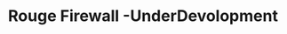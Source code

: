 ---
title: "Rouge Firewall -UnderDevolopment"
publishedAt: "2025-01-06"
images:
  - "/images/projects/project-01/video-01.mp4"
---